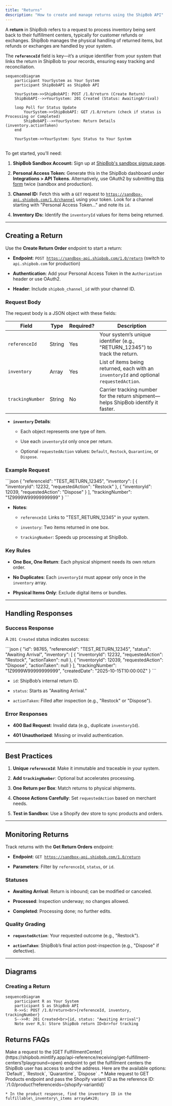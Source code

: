 ```yaml
---
title: "Returns"
description: "How to create and manage returns using the ShipBob API"
---
```


A **return** in ShipBob refers to a request to process inventory being sent back to their fulfillment centers, typically for customer refunds or exchanges. ShipBob manages the physical handling of returned items, but refunds or exchanges are handled by your system.

The **`referenceId`** field is key—it’s a unique identifier from your system that links the return in ShipBob to your records, ensuring easy tracking and reconciliation.

```mermaid
sequenceDiagram
    participant YourSystem as Your System
    participant ShipBobAPI as ShipBob API

    YourSystem->>ShipBobAPI: POST /1.0/return (Create Return)
    ShipBobAPI-->>YourSystem: 201 Created (Status: AwaitingArrival)

    loop Poll for Status Update
        YourSystem->>ShipBobAPI: GET /1.0/return (check if status is Processing or Completed)
        ShipBobAPI-->>YourSystem: Return Details (inventory.actionTaken)
    end

    YourSystem->>YourSystem: Sync Status to Your System
```

##

<Accordion title="Prerequisites" defaultOpen={false}>
  To get started, you’ll need:

  1. **ShipBob Sandbox Account:** Sign up at [ShipBob's sandbox signup page](https://developer.shipbob.com/).

  2. **Personal Access Token:** Generate this in the ShipBob dashboard under **Integrations > API Tokens**. Alternatively, use OAuth2 by submitting [this form](https://developer.shipbob.com/) twice (sandbox and production).

  3. **Channel ID:** Fetch this with a `GET` request to [`https://sandbox-api.shipbob.com/1.0/channel`](https://sandbox-api.shipbob.com/1.0/channel) using your token. Look for a channel starting with "Personal Access Token..." and note its `id`.

  4. **Inventory IDs:** Identify the `inventoryId` values for items being returned.
</Accordion>

***

## Creating a Return

Use the **Create Return Order** endpoint to start a return:

* **Endpoint**: `POST `[`https://sandbox-api.shipbob.com/1.0/return`](https://sandbox-api.shipbob.com/1.0/return) (switch to `api.shipbob.com` for production)

* **Authentication**: Add your Personal Access Token in the `Authorization` header or use OAuth2.

* **Header**: Include `shipbob_channel_id` with your channel ID.

### Request Body

The request body is a JSON object with these fields:

| Field            | Type   | Required? | Description                                                                              |
| ---------------- | ------ | --------- | ---------------------------------------------------------------------------------------- |
| `referenceId`    | String | Yes       | Your system’s unique identifier (e.g., "RETURN\_12345") to track the return.             |
| `inventory`      | Array  | Yes       | List of items being returned, each with an `inventoryId` and optional `requestedAction`. |
| `trackingNumber` | String | No        | Carrier tracking number for the return shipment—helps ShipBob identify it faster.        |

* **`inventory` Details**:

  * Each object represents one type of item.

  * Use each `inventoryId` only once per return.

  * Optional `requestedAction` values: `Default`, `Restock`, `Quarantine`, or `Dispose`.

### Example Request

<Tabs>
  <TabItem label="JSON">
    ```json
    {
      "referenceId": "TEST_RETURN_12345",
      "inventory": [
        {
          "inventoryId": 12232,
          "requestedAction": "Restock"
        },
        {
          "inventoryId": 12039,
          "requestedAction": "Dispose"
        }
      ],
      "trackingNumber": "1Z9999W99999999999"
    }
    ```
  </TabItem>
</Tabs>

* **Notes**:

  * `referenceId`: Links to "TEST\_RETURN\_12345" in your system.

  * `inventory`: Two items returned in one box.

  * `trackingNumber`: Speeds up processing at ShipBob.

### Key Rules

* **One Box, One Return**: Each physical shipment needs its own return order.

* **No Duplicates**: Each `inventoryId` must appear only once in the `inventory` array.

* **Physical Items Only**: Exclude digital items or bundles.

***

## Handling Responses

### Success Response

A `201 Created` status indicates success:

<Tabs>
  <TabItem label="JSON">
    ```json
    {
      "id": 98765,
      "referenceId": "TEST_RETURN_12345",
      "status": "Awaiting Arrival",
      "inventory": [
        {
          "inventoryId": 12232,
          "requestedAction": "Restock",
          "actionTaken": null
        },
        {
          "inventoryId": 12039,
          "requestedAction": "Dispose",
          "actionTaken": null
        }
      ],
      "trackingNumber": "1Z9999W99999999999",
      "createdDate": "2025-10-15T10:00:00Z"
    }
    ```
  </TabItem>
</Tabs>

* `id`: ShipBob’s internal return ID.

* `status`: Starts as "Awaiting Arrival."

* `actionTaken`: Filled after inspection (e.g., "Restock" or "Dispose").

### Error Responses

* **400 Bad Request**: Invalid data (e.g., duplicate `inventoryId`).

* **401 Unauthorized**: Missing or invalid authentication.

***

## Best Practices

1. **Unique `referenceId`**: Make it immutable and traceable in your system.

2. **Add `trackingNumber`**: Optional but accelerates processing.

3. **One Return per Box**: Match returns to physical shipments.

4. **Choose Actions Carefully**: Set `requestedAction` based on merchant needs.

5. **Test in Sandbox**: Use a Shopify dev store to sync products and orders.

***

## Monitoring Returns

Track returns with the **Get Return Orders** endpoint:

* **Endpoint**: `GET `[`https://sandbox-api.shipbob.com/1.0/return`](https://sandbox-api.shipbob.com/1.0/return)

* **Parameters**: Filter by `referenceId`, `status`, or `id`.

### Statuses

* **Awaiting Arrival**: Return is inbound; can be modified or canceled.

* **Processed**: Inspection underway; no changes allowed.

* **Completed**: Processing done; no further edits.

### Quality Grading

* **`requestedAction`**: Your requested outcome (e.g., "Restock").

* **`actionTaken`**: ShipBob’s final action post-inspection (e.g., "Dispose" if defective).

***

## Diagrams

### Creating a Return

```mermaid
sequenceDiagram
    participant R as Your System
    participant S as ShipBob API
    R->>S: POST /1.0/return<br>{referenceId, inventory, trackingNumber}
    S-->>R: 201 Created<br>{id, status: "Awaiting Arrival"}
    Note over R,S: Store ShipBob return ID<br>for tracking
```

## Returns FAQs

<AccordionGroup>
  <Accordion title="How to find the return address?" defaultOpen={false}>
    Make a request to the [GET FulfillmentCenter](https://shipbob.mintlify.app/api-reference/receiving/get-fulfillment-centers?playground=open) endpoint to get the fulfillment centers the ShipBob user has access to and the address.
  </Accordion>

  <Accordion title="How to find the actions that can be taken on a return?" defaultOpen={false}>
    Here are the available options: `Default`, `Restock`, `Quarantine`, `Dispose` .&#x20;
  </Accordion>

  <Accordion title="How to find inventory ID based on the Shopify variantID?" defaultOpen={false}>
    * Make request to GET Products endpoint and pass the Shopify variant ID as the reference ID: `/1.0/product?referenceids={shopify-variantId}`

    * In the product response, find the inventory ID in the fulfillable\_inventory\_items array&#x20;
  </Accordion>
</AccordionGroup>

##